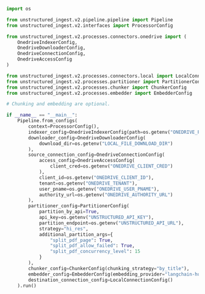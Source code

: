 ```python Python Ingest v2
import os

from unstructured_ingest.v2.pipeline.pipeline import Pipeline
from unstructured_ingest.v2.interfaces import ProcessorConfig

from unstructured_ingest.v2.processes.connectors.onedrive import (
    OnedriveIndexerConfig,
    OnedriveDownloaderConfig,
    OnedriveConnectionConfig,
    OnedriveAccessConfig
)

from unstructured_ingest.v2.processes.connectors.local import LocalConnectionConfig
from unstructured_ingest.v2.processes.partitioner import PartitionerConfig
from unstructured_ingest.v2.processes.chunker import ChunkerConfig
from unstructured_ingest.v2.processes.embedder import EmbedderConfig

# Chunking and embedding are optional.

if __name__ == "__main__":
    Pipeline.from_configs(
        context=ProcessorConfig(),
        indexer_config=OnedriveIndexerConfig(path=os.getenv("ONEDRIVE_PATH")),
        downloader_config=OnedriveDownloaderConfig(
            download_dir=os.getenv("LOCAL_FILE_DOWNLOAD_DIR")
        ),
        source_connection_config=OnedriveConnectionConfig(
            access_config=OnedriveAccessConfig(
                client_cred=os.getenv("ONEDRIVE_CLIENT_CRED")
            ),
            client_id=os.getenv("ONEDRIVE_CLIENT_ID"),
            tenant=os.getenv("ONEDRIVE_TENANT"),
            user_pname=os.getenv("ONEDRIVE_USER_PNAME"),
            authority_url=os.getenv("ONEDRIVE_AUTHORITY_URL")
        ),
        partitioner_config=PartitionerConfig(
            partition_by_api=True,
            api_key=os.getenv("UNSTRUCTURED_API_KEY"),
            partition_endpoint=os.getenv("UNSTRUCTURED_API_URL"),
            strategy="hi_res",
            additional_partition_args={
                "split_pdf_page": True,
                "split_pdf_allow_failed": True,
                "split_pdf_concurrency_level": 15
            }
        ),
        chunker_config=ChunkerConfig(chunking_strategy="by_title"),
        embedder_config=EmbedderConfig(embedding_provider="langchain-huggingface"),
        destination_connection_config=LocalConnectionConfig()
    ).run()
```